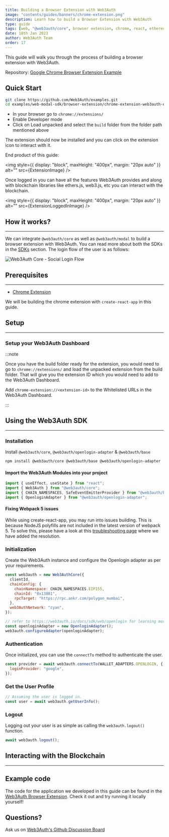 ```yaml
---
title: Building a Browser Extension with Web3Auth
image: "contents/guides/banners/chrome-extension.png"
description: Learn how to build a Browser Extension with Web3Auth
type: guide
tags: [web, "@web3auth/core", browser extension, chrome, react, ethereum]
date: 18th Jan 2023
author: Web3Auth Team
order: 17
---
```



<SEO
  title="Building a Browser Extension with Web3Auth"
  description="Learn how to build a Browser Extension with Web3Auth"
  image="https://web3auth.io/docs/contents/guides/banners/chrome-extension.png"
  slug="/guides/browser-extension"
/>

This guide will walk you through the process of building a browser extension with Web3Auth.

Repository:
[Google Chrome Browser Extension Example](https://github.com/Web3Auth/examples/tree/main/web-modal-sdk/browser-extensions/chrome-extension-web3auth-example)

## Quick Start

```bash
git clone https://github.com/Web3Auth/examples.git
cd examples/web-modal-sdk/browser-extension/chrome-extension-web3auth-example
```

- In your browser go to `chrome://extensions/`
- Enable Developer mode
- Click on Load unpacked and select the `build` folder from the folder path mentioned above

The extension should now be installed and you can click on the extension icon to interact with it.

End product of this guide:

<img style={{ display: "block", maxHeight: "400px", margin: "20px auto" }} alt="" src={ExtensionImage} />

Once logged in you can have all the features Web3Auth provides and along with blockchain libraries like ethers.js, web3.js, etc you can interact with
the blockchain.

<img style={{ display: "block", maxHeight: "400px", margin: "20px auto" }} alt="" src={ExtensionLoggedInImage} />

## How it works?

---

We can integrate `@web3auth/core` as well as `@web3auth/modal` to build a browser extension with Web3Auth. You can read more about both the SDKs in
the [SDKs](/docs/sdk/web) section. The login flow of the user is as follows:

![Web3Auth Core - Social Login Flow](/images/implicit-flow.svg)

## Prerequisites

---

<Web3AuthPrerequisites />

- [Chrome Extension](https://developer.chrome.com/docs/extensions/mv3/getstarted/)

We will be building the chrome extension with `create-react-app` in this guide.

## Setup

---

### Setup your Web3Auth Dashboard

<SetupWeb3AuthDashboard />

:::note

Once you have the build folder ready for the extension, you would need to go to `chrome://extensions/` and load the unpacked extension from the build
folder. That will give you the extension ID which you would need to add to the Web3Auth Dashboard.

Add `chrome-extension://<extension-id>` to the Whitelisted URLs in the Web3Auth Dashboard.

:::

## Using the Web3Auth SDK

---

### Installation

Install `@web3auth/core`, `@web3auth/openlogin-adapter` & `@web3auth/base`

```bash npm2yarn
npm install @web3auth/core @web3auth/base @web3auth/openlogin-adapter
```

#### Import the Web3Auth Modules into your project

```js title="src/App.tsx"
import { useEffect, useState } from "react";
import { Web3Auth } from "@web3auth/core";
import { CHAIN_NAMESPACES, SafeEventEmitterProvider } from "@web3auth/base";
import { OpenloginAdapter } from "@web3auth/openlogin-adapter";
```

#### Fixing Webpack 5 issues

While using create-react-app, you may run into issues building. This is because NodeJS polyfills are not included in the latest version of webpack 5.
To solve this, please have a look at this [troubleshooting page](https://docs.web3auth.io/troubleshooting/webpack-issues) where we have added the
resolution.

### Initialization

Create the Web3Auth instance and configure the Openlogin adapter as per your requirements.

```js title="src/App.tsx"
const web3auth = new Web3AuthCore({
  clientId,
  chainConfig: {
    chainNamespace: CHAIN_NAMESPACES.EIP155,
    chainId: "0x13881",
    rpcTarget: "https://rpc.ankr.com/polygon_mumbai",
  },
  web3AuthNetwork: "cyan",
});

// refer to https://web3auth.io/docs/sdk/web/openlogin for learning more about configuring the adapter
const openloginAdapter = new OpenloginAdapter();
web3auth.configureAdapter(openloginAdapter);
```

### Authentication

Once initialized, you can use the `connectTo` method to authenticate the user.

```js
const provider = await web3auth.connectTo(WALLET_ADAPTERS.OPENLOGIN, {
  loginProvider: "google",
});
```

### Get the User Profile

```js
// Assuming the user is logged in.
const user = await web3auth.getUserInfo();
```

### Logout

Logging out your user is as simple as calling the `web3auth.logout()` function.

```js
await web3auth.logout();
```

## Interacting with the Blockchain

---

<InteractingWithBlockchain />

## Example code

The code for the application we developed in this guide can be found in the
[Web3Auth Browser Extension](https://github.com/Web3Auth/examples/tree/main/web-modal-sdk/browser-extensions/chrome-extension-web3auth-example). Check
it out and try running it locally yourself!

## Questions?

Ask us on [Web3Auth's Github Discussion Board](https://web3auth.io/discussions)
